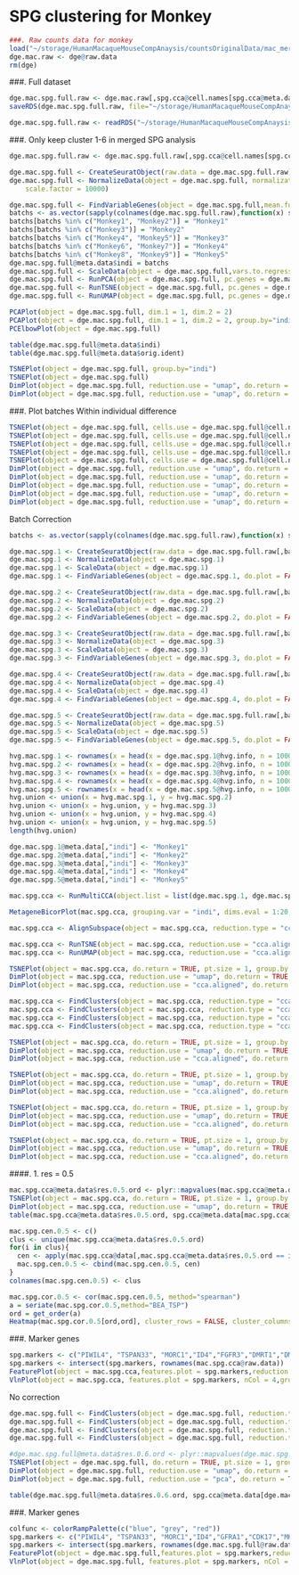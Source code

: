 # SPG clustering for Monkey

```r
###. Raw counts data for monkey 
load("~/storage/HumanMacaqueMouseCompAnaysis/countsOriginalData/mac_merged9_nospikeincells.Robj")
dge.mac.raw <- dge@raw.data
rm(dge)
```

###. Full dataset
```r
dge.mac.spg.full.raw <- dge.mac.raw[,spg.cca@cell.names[spg.cca@meta.data$species=="Monkey"]]
saveRDS(dge.mac.spg.full.raw, file="~/storage/HumanMacaqueMouseCompAnaysis/interdata/dge.mac.spg.full.raw.rds")
```

```r
dge.mac.spg.full.raw <- readRDS("~/storage/HumanMacaqueMouseCompAnaysis/interdata/dge.mac.spg.full.raw.rds")
```


###. Only keep cluster 1-6 in merged SPG analysis
```r
dge.mac.spg.full.raw <- dge.mac.spg.full.raw[,spg.cca@cell.names[spg.cca@meta.data$species=="Monkey" & spg.cca@meta.data$res.0.6.ord %in% c(1:6)]]
```

```r
dge.mac.spg.full <- CreateSeuratObject(raw.data = dge.mac.spg.full.raw)
dge.mac.spg.full <- NormalizeData(object = dge.mac.spg.full, normalization.method = "LogNormalize", 
    scale.factor = 10000)
```
```r
dge.mac.spg.full <- FindVariableGenes(object = dge.mac.spg.full,mean.function = ExpMean, dispersion.function = LogVMR, x.low.cutoff = 0.0125, y.cutoff = 0.8, x.high.cutoff = 3)
batchs <- as.vector(sapply(colnames(dge.mac.spg.full.raw),function(x) strsplit(x,'_')[[1]][1]))
batchs[batchs %in% c("Monkey1", "Monkey2")] = "Monkey1"
batchs[batchs %in% c("Monkey3")] = "Monkey2"
batchs[batchs %in% c("Monkey4", "Monkey5")] = "Monkey3"
batchs[batchs %in% c("Monkey6", "Monkey7")] = "Monkey4"
batchs[batchs %in% c("Monkey8", "Monkey9")] = "Monkey5"
dge.mac.spg.full@meta.data$indi = batchs
dge.mac.spg.full <- ScaleData(object = dge.mac.spg.full,vars.to.regress = c("nUMI"))
dge.mac.spg.full <- RunPCA(object = dge.mac.spg.full, pc.genes = dge.mac.spg.full@var.genes)
dge.mac.spg.full <- RunTSNE(object = dge.mac.spg.full, pc.genes = dge.mac.spg.full@var.genes)
dge.mac.spg.full <- RunUMAP(object = dge.mac.spg.full, pc.genes = dge.mac.spg.full@var.genes)
```

```r
PCAPlot(object = dge.mac.spg.full, dim.1 = 1, dim.2 = 2)
PCAPlot(object = dge.mac.spg.full, dim.1 = 1, dim.2 = 2, group.by="indi")
PCElbowPlot(object = dge.mac.spg.full)
```

```r
table(dge.mac.spg.full@meta.data$indi)
table(dge.mac.spg.full@meta.data$orig.ident)
```

```r
TSNEPlot(object = dge.mac.spg.full, group.by="indi")
TSNEPlot(object = dge.mac.spg.full)
DimPlot(object = dge.mac.spg.full, reduction.use = "umap", do.return = TRUE)
DimPlot(object = dge.mac.spg.full, reduction.use = "umap", do.return = TRUE, group.by="indi")
```
###. Plot batches
Within individual difference
```r
TSNEPlot(object = dge.mac.spg.full, cells.use = dge.mac.spg.full@cell.names[dge.mac.spg.full@meta.data$indi=="Monkey1"])
TSNEPlot(object = dge.mac.spg.full, cells.use = dge.mac.spg.full@cell.names[dge.mac.spg.full@meta.data$indi=="Monkey2"])
TSNEPlot(object = dge.mac.spg.full, cells.use = dge.mac.spg.full@cell.names[dge.mac.spg.full@meta.data$indi=="Monkey3"])
TSNEPlot(object = dge.mac.spg.full, cells.use = dge.mac.spg.full@cell.names[dge.mac.spg.full@meta.data$indi=="Monkey4"])
TSNEPlot(object = dge.mac.spg.full, cells.use = dge.mac.spg.full@cell.names[dge.mac.spg.full@meta.data$indi=="Monkey5"])
DimPlot(object = dge.mac.spg.full, reduction.use = "umap", do.return = TRUE, cells.use = dge.mac.spg.full@cell.names[dge.mac.spg.full@meta.data$indi=="Monkey1"])
DimPlot(object = dge.mac.spg.full, reduction.use = "umap", do.return = TRUE, cells.use = dge.mac.spg.full@cell.names[dge.mac.spg.full@meta.data$indi=="Monkey2"])
DimPlot(object = dge.mac.spg.full, reduction.use = "umap", do.return = TRUE, cells.use = dge.mac.spg.full@cell.names[dge.mac.spg.full@meta.data$indi=="Monkey3"])
DimPlot(object = dge.mac.spg.full, reduction.use = "umap", do.return = TRUE, cells.use = dge.mac.spg.full@cell.names[dge.mac.spg.full@meta.data$indi=="Monkey4"])
DimPlot(object = dge.mac.spg.full, reduction.use = "umap", do.return = TRUE, cells.use = dge.mac.spg.full@cell.names[dge.mac.spg.full@meta.data$indi=="Monkey5"])
```

Batch Correction
```r
batchs <- as.vector(sapply(colnames(dge.mac.spg.full.raw),function(x) strsplit(x,'_')[[1]][1]))

dge.mac.spg.1 <- CreateSeuratObject(raw.data = dge.mac.spg.full.raw[,batchs %in% c("Monkey1", "Monkey2")])
dge.mac.spg.1 <- NormalizeData(object = dge.mac.spg.1)
dge.mac.spg.1 <- ScaleData(object = dge.mac.spg.1)
dge.mac.spg.1 <- FindVariableGenes(object = dge.mac.spg.1, do.plot = FALSE)

dge.mac.spg.2 <- CreateSeuratObject(raw.data = dge.mac.spg.full.raw[,batchs %in% c("Monkey3")])
dge.mac.spg.2 <- NormalizeData(object = dge.mac.spg.2)
dge.mac.spg.2 <- ScaleData(object = dge.mac.spg.2)
dge.mac.spg.2 <- FindVariableGenes(object = dge.mac.spg.2, do.plot = FALSE)

dge.mac.spg.3 <- CreateSeuratObject(raw.data = dge.mac.spg.full.raw[,batchs %in% c("Monkey4", "Monkey5")])
dge.mac.spg.3 <- NormalizeData(object = dge.mac.spg.3)
dge.mac.spg.3 <- ScaleData(object = dge.mac.spg.3)
dge.mac.spg.3 <- FindVariableGenes(object = dge.mac.spg.3, do.plot = FALSE)

dge.mac.spg.4 <- CreateSeuratObject(raw.data = dge.mac.spg.full.raw[,batchs %in% c("Monkey6", "Monkey7")])
dge.mac.spg.4 <- NormalizeData(object = dge.mac.spg.4)
dge.mac.spg.4 <- ScaleData(object = dge.mac.spg.4)
dge.mac.spg.4 <- FindVariableGenes(object = dge.mac.spg.4, do.plot = FALSE)

dge.mac.spg.5 <- CreateSeuratObject(raw.data = dge.mac.spg.full.raw[,batchs %in% c("Monkey8", "Monkey9")])
dge.mac.spg.5 <- NormalizeData(object = dge.mac.spg.5)
dge.mac.spg.5 <- ScaleData(object = dge.mac.spg.5)
dge.mac.spg.5 <- FindVariableGenes(object = dge.mac.spg.5, do.plot = FALSE)
```

```r
hvg.mac.spg.1 <- rownames(x = head(x = dge.mac.spg.1@hvg.info, n = 1000))
hvg.mac.spg.2 <- rownames(x = head(x = dge.mac.spg.2@hvg.info, n = 1000))
hvg.mac.spg.3 <- rownames(x = head(x = dge.mac.spg.3@hvg.info, n = 1000))
hvg.mac.spg.4 <- rownames(x = head(x = dge.mac.spg.4@hvg.info, n = 1000))
hvg.mac.spg.5 <- rownames(x = head(x = dge.mac.spg.5@hvg.info, n = 1000))
hvg.union <- union(x = hvg.mac.spg.1, y = hvg.mac.spg.2)
hvg.union <- union(x = hvg.union, y = hvg.mac.spg.3)
hvg.union <- union(x = hvg.union, y = hvg.mac.spg.4)
hvg.union <- union(x = hvg.union, y = hvg.mac.spg.5)
length(hvg.union)
```

```r
dge.mac.spg.1@meta.data[,"indi"] <- "Monkey1"
dge.mac.spg.2@meta.data[,"indi"] <- "Monkey2"
dge.mac.spg.3@meta.data[,"indi"] <- "Monkey3"
dge.mac.spg.4@meta.data[,"indi"] <- "Monkey4"
dge.mac.spg.5@meta.data[,"indi"] <- "Monkey5"
```

```r
mac.spg.cca <- RunMultiCCA(object.list = list(dge.mac.spg.1, dge.mac.spg.2, dge.mac.spg.3,dge.mac.spg.4,dge.mac.spg.5),genes.use = hvg.union, num.ccs = 20)
```

```r
MetageneBicorPlot(mac.spg.cca, grouping.var = "indi", dims.eval = 1:20, display.progress = TRUE)
```

```r
mac.spg.cca <- AlignSubspace(object = mac.spg.cca, reduction.type = "cca", grouping.var = "indi", dims.align = 1:10)

mac.spg.cca <- RunTSNE(object = mac.spg.cca, reduction.use = "cca.aligned", dims.use = 1:10)
mac.spg.cca <- RunUMAP(object = mac.spg.cca, reduction.use = "cca.aligned", dims.use = 1:10)
```

```r
TSNEPlot(object = mac.spg.cca, do.return = TRUE, pt.size = 1, group.by = "indi")
DimPlot(object = mac.spg.cca, reduction.use = "umap", do.return = TRUE, group.by="indi")
DimPlot(object = mac.spg.cca, reduction.use = "cca.aligned", do.return = TRUE, group.by="indi")
```

```r
mac.spg.cca <- FindClusters(object = mac.spg.cca, reduction.type = "cca.aligned", dims.use = 1:10, save.SNN = TRUE, resolution = 0.5)
mac.spg.cca <- FindClusters(object = mac.spg.cca, reduction.type = "cca.aligned", dims.use = 1:10, save.SNN = TRUE, resolution = 0.6)
mac.spg.cca <- FindClusters(object = mac.spg.cca, reduction.type = "cca.aligned", dims.use = 1:10, save.SNN = TRUE, resolution = 0.7)
mac.spg.cca <- FindClusters(object = mac.spg.cca, reduction.type = "cca.aligned", dims.use = 1:10, save.SNN = TRUE, resolution = 0.8)
```

```r
TSNEPlot(object = mac.spg.cca, do.return = TRUE, pt.size = 1, group.by = "res.0.5")
DimPlot(object = mac.spg.cca, reduction.use = "umap", do.return = TRUE, group.by="res.0.5")
DimPlot(object = mac.spg.cca, reduction.use = "cca.aligned", do.return = TRUE, group.by="res.0.5")
```

```r
TSNEPlot(object = mac.spg.cca, do.return = TRUE, pt.size = 1, group.by = "res.0.6")
DimPlot(object = mac.spg.cca, reduction.use = "umap", do.return = TRUE, group.by="res.0.6")
DimPlot(object = mac.spg.cca, reduction.use = "cca.aligned", do.return = TRUE, group.by="res.0.6")
```
```r
TSNEPlot(object = mac.spg.cca, do.return = TRUE, pt.size = 1, group.by = "res.0.7")
DimPlot(object = mac.spg.cca, reduction.use = "umap", do.return = TRUE, group.by="res.0.7")
DimPlot(object = mac.spg.cca, reduction.use = "cca.aligned", do.return = TRUE, group.by="res.0.7")
```

```r
TSNEPlot(object = mac.spg.cca, do.return = TRUE, pt.size = 1, group.by = "res.0.8")
DimPlot(object = mac.spg.cca, reduction.use = "umap", do.return = TRUE, group.by="res.0.8")
DimPlot(object = mac.spg.cca, reduction.use = "cca.aligned", do.return = TRUE, group.by="res.0.8")
```

####. 1. res = 0.5
```r
mac.spg.cca@meta.data$res.0.5.ord <- plyr::mapvalues(mac.spg.cca@meta.data$res.0.5, c(3,2,0,1),c(1,2,3,4))
TSNEPlot(object = mac.spg.cca, do.return = TRUE, pt.size = 1, group.by = "res.0.5.ord")
DimPlot(object = mac.spg.cca, reduction.use = "umap", do.return = TRUE, group.by="res.0.5.ord")
table(mac.spg.cca@meta.data$res.0.5.ord, spg.cca@meta.data[mac.spg.cca@cell.names,]$res.0.6.ord)
```
```r
mac.spg.cen.0.5 <- c()
clus <- unique(mac.spg.cca@meta.data$res.0.5.ord)
for(i in clus){
  cen <- apply(mac.spg.cca@data[,mac.spg.cca@meta.data$res.0.5.ord == i], 1, mean)
  mac.spg.cen.0.5 <- cbind(mac.spg.cen.0.5, cen)
}
colnames(mac.spg.cen.0.5) <- clus
```

```r
mac.spg.cor.0.5 <- cor(mac.spg.cen.0.5, method="spearman")
a = seriate(mac.spg.cor.0.5,method="BEA_TSP")
ord = get_order(a)
Heatmap(mac.spg.cor.0.5[ord,ord], cluster_rows = FALSE, cluster_columns = FALSE)
```


###. Marker genes
```r
spg.markers <- c("PIWIL4", "TSPAN33", "MORC1","ID4","FGFR3","DMRT1","DMRTB1","SOLH2H","SYCP3","SYCP1","SPO11","MEIOB","ACRV1","CATSPER1","CATSPER3","PRM1","PRM2","TNP1","TNP2","ZCWPW1","STRA8","GFRA1","PRDM9","SSX2","SSX3")
spg.markers <- intersect(spg.markers, rownames(mac.spg.cca@raw.data))
FeaturePlot(object = mac.spg.cca,features.plot = spg.markers,reduction.use = "umap",pt.size = 0.5,nCol = 4)
VlnPlot(object = mac.spg.cca, features.plot = spg.markers, nCol = 4,group.by = "res.0.5.ord",point.size.use=0)
```


No correction
```r
dge.mac.spg.full <- FindClusters(object = dge.mac.spg.full, reduction.type = "pca", dims.use = 1:20, save.SNN = TRUE, resolution = 0.5)
dge.mac.spg.full <- FindClusters(object = dge.mac.spg.full, reduction.type = "pca", dims.use = 1:20, save.SNN = TRUE, resolution = 0.6)
dge.mac.spg.full <- FindClusters(object = dge.mac.spg.full, reduction.type = "pca", dims.use = 1:20, save.SNN = TRUE, resolution = 0.7)
dge.mac.spg.full <- FindClusters(object = dge.mac.spg.full, reduction.type = "pca", dims.use = 1:20, save.SNN = TRUE, resolution = 0.8)
```

```r
#dge.mac.spg.full@meta.data$res.0.6.ord <- plyr::mapvalues(dge.mac.spg.full@meta.data$res.0.6, c(3,2,0,1,4),c(1,2,3,4,5))
TSNEPlot(object = dge.mac.spg.full, do.return = TRUE, pt.size = 1, group.by = "res.0.6.ord")
DimPlot(object = dge.mac.spg.full, reduction.use = "umap", do.return = TRUE, group.by="res.0.6.ord")
DimPlot(object = dge.mac.spg.full, reduction.use = "pca", do.return = TRUE, group.by="res.0.6.ord")
```

```r
table(dge.mac.spg.full@meta.data$res.0.6.ord, spg.cca@meta.data[dge.mac.spg.full@cell.names,]$res.0.6.ord)
```


###. Marker genes
```r
colfunc <- colorRampPalette(c("blue", "grey", "red"))
spg.markers <- c("PIWIL4", "TSPAN33", "MORC1","ID4","GFRA1","CDK17","MKI67","DMRT1","DMRTB1","SOLH2H","ZBTB16","TCF3","ZCWPW1","STRA8", "L1TD1","UCHL1","TEX101","SYCP2","MEIOB","LY6K", "HORMAD1")
spg.markers <- intersect(spg.markers, rownames(dge.mac.spg.full@raw.data))
FeaturePlot(object = dge.mac.spg.full,features.plot = spg.markers,reduction.use = "umap",pt.size = 0.5,nCol = 4)
VlnPlot(object = dge.mac.spg.full, features.plot = spg.markers, nCol = 4,group.by = "res.0.6.ord",point.size.use=0)
```